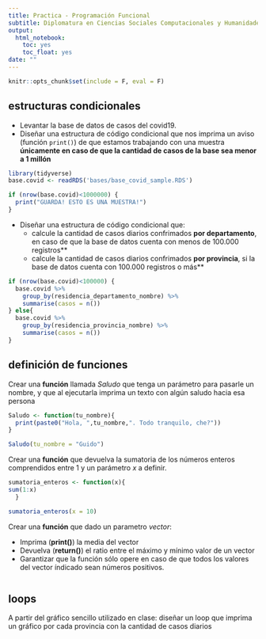 ```yaml
---
title: Practica - Programación Funcional 
subtitle: Diplomatura en Ciencias Sociales Computacionales y Humanidades Digitales - UNSAM
output:
  html_notebook:
    toc: yes
    toc_float: yes
date: ""
---
```

```r
knitr::opts_chunk$set(include = F, eval = F)
```
## estructuras condicionales   

- Levantar la base de datos de casos del covid19.  
- Diseñar una estructura de código condicional que nos imprima un aviso (función `print()`) de que estamos trabajando con una muestra  **únicamente en caso de que la cantidad de casos de la base sea menor a 1 millón**
```r
library(tidyverse)
base.covid <- readRDS('bases/base_covid_sample.RDS')

```


```r
if (nrow(base.covid)<1000000) {
  print("GUARDA! ESTO ES UNA MUESTRA!")
}
```


- Diseñar una estructura de código condicional que:
   - calcule la cantidad de casos diarios confrimados **por departamento**, en caso de que la base de datos cuenta con menos de 100.000 registros**
   - calcule la cantidad de casos diarios confrimados **por provincia**, si la base de datos cuenta con 100.000 registros o más**


```r
if (nrow(base.covid)<100000) {
  base.covid %>%
    group_by(residencia_departamento_nombre) %>% 
    summarise(casos = n())
} else{
  base.covid %>%
    group_by(residencia_provincia_nombre) %>% 
    summarise(casos = n())
}
```


## definición de funciones

Crear una **función** llamada _Saludo_ que tenga un parámetro para pasarle un nombre, y que al ejecutarla imprima un texto con algún saludo hacia esa persona
```r
Saludo <- function(tu_nombre){
  print(paste0("Hola, ",tu_nombre,". Todo tranquilo, che?"))
}

Saludo(tu_nombre = "Guido")
```

Crear una **función** que devuelva la sumatoria de los números enteros comprendidos entre 1 y un parámetro _x_ a definir.
```r
sumatoria_enteros <- function(x){
sum(1:x)
  }

sumatoria_enteros(x = 10)


```

Crear una **función** que dado un parametro _vector_:

- Imprima (**print()**) la media del vector
- Devuelva (**return()**) el ratio entre el máximo y mínimo valor de un vector
- Garantizar que la función sólo opere en caso de que todos los valores del vector índicado sean números positivos.

```r

```
## loops
A partir del gráfico sencillo utilizado en clase: diseñar un loop que imprima un gráfico por cada provincia con la cantidad de casos diarios
```r

```

